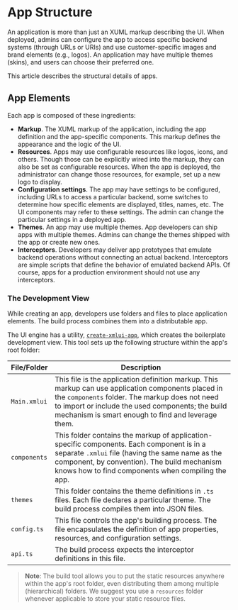 # App Structure

An application is more than just an XUML markup describing the UI. When deployed, admins can configure the app to access specific backend systems (through URLs or URIs) and use customer-specific images and brand elements (e.g., logos). An application may have multiple themes (skins), and users can choose their preferred one.

This article describes the structural details of apps.

## App Elements

Each app is composed of these ingredients:

- **Markup**. The XUML markup of the application, including the app definition and the app-specific components. This markup defines the appearance and the logic of the UI.
- **Resources**. Apps may use configurable resources like logos, icons, and others. Though those can be explicitly wired into the markup, they can also be set as configurable resources. When the app is deployed, the administrator can change those resources, for example, set up a new logo to display.
- **Configuration settings**. The app may have settings to be configured, including URLs to access a particular backend, some switches to determine how specific elements are displayed, titles, names, etc. The UI components may refer to these settings. The admin can change the particular settings in a deployed app.
- **Themes**. An app may use multiple themes. App developers can ship apps with multiple themes. Admins can change the themes shipped with the app or create new ones.
- **Interceptors**. Developers may deliver app prototypes that emulate backend operations without connecting an actual backend. Interceptors are simple scripts that define the behavior of emulated backend APIs. Of course, apps for a production environment should not use any interceptors.

### The Development View

While creating an app, developers use folders and files to place application elements. The build process combines them into a distributable app.

The UI engine has a utility, [`create-xmlui-app`](../tools/create-xmlui-app), which creates the boilerplate development view. This tool sets up the following structure within the app's root folder:

| File/Folder | Description |
|-|-|
| `Main.xmlui` | This file is the application definition markup. This markup can use application components placed in the `components` folder. The markup does not need to import or include the used components; the build mechanism is smart enough to find and leverage them. |
| `components` | This folder contains the markup of application-specific components. Each component is in a separate `.xmlui` file (having the same name as the component, by convention). The build mechanism knows how to find components when compiling the app. |
| `themes` | This folder contains the theme definitions in `.ts` files. Each file declares a particular theme. The build process compiles them into JSON files. | 
| `config.ts` | This file controls the app's building process. The file encapsulates the definition of app properties, resources, and configuration settings. |
| `api.ts` | The build process expects the interceptor definitions in this file. |

> **Note**: The build tool allows you to put the static resources anywhere within the app's root folder, even distributing them among multiple (hierarchical) folders. We suggest you use a `resources` folder whenever applicable to store your static resource files.

